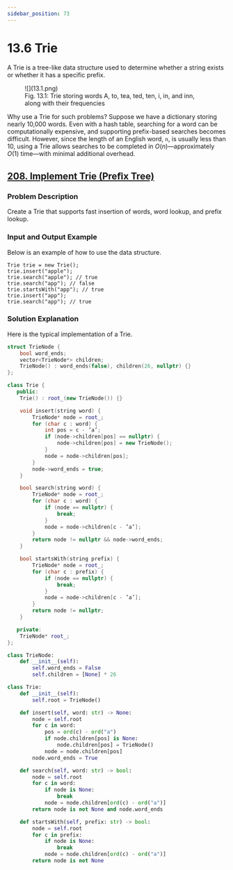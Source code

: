 ```yaml
---
sidebar_position: 73
---
```


# 13.6 Trie

A Trie is a tree-like data structure used to determine whether a string exists or whether it has a specific prefix.

<figure>
  <span style={{ display: 'block', width: '50%', margin: '0 auto' }}>
    ![](13.1.png)
  </span>
  <figcaption style={{ textAlign: 'center' }}>Fig. 13.1: Trie storing words A, to, tea, ted, ten, i, in, and inn, along with their frequencies</figcaption>
</figure>

Why use a Trie for such problems? Suppose we have a dictionary storing nearly 10,000 words. Even with a hash table, searching for a word can be computationally expensive, and supporting prefix-based searches becomes difficult. However, since the length of an English word, `n`, is usually less than 10, using a Trie allows searches to be completed in $O(n)$—approximately $O(1)$ time—with minimal additional overhead.

## [208. Implement Trie (Preﬁx Tree)](https://leetcode.com/problems/implement-trie-prefix-tree/)

### Problem Description

Create a Trie that supports fast insertion of words, word lookup, and prefix lookup.

### Input and Output Example

Below is an example of how to use the data structure.

```
Trie trie = new Trie();
trie.insert("apple");
trie.search("apple"); // true
trie.search("app"); // false
trie.startsWith("app"); // true
trie.insert("app");
trie.search("app"); // true
```

### Solution Explanation

Here is the typical implementation of a Trie.

<Tabs>
<TabItem value="cpp" label="C++">

```cpp
struct TrieNode {
    bool word_ends;
    vector<TrieNode*> children;
    TrieNode() : word_ends(false), children(26, nullptr) {}
};

class Trie {
   public:
    Trie() : root_(new TrieNode()) {}

    void insert(string word) {
        TrieNode* node = root_;
        for (char c : word) {
            int pos = c - ’a’;
            if (node->children[pos] == nullptr) {
                node->children[pos] = new TrieNode();
            }
            node = node->children[pos];
        }
        node->word_ends = true;
    }

    bool search(string word) {
        TrieNode* node = root_;
        for (char c : word) {
            if (node == nullptr) {
                break;
            }
            node = node->children[c - ’a’];
        }
        return node != nullptr && node->word_ends;
    }

    bool startsWith(string prefix) {
        TrieNode* node = root_;
        for (char c : prefix) {
            if (node == nullptr) {
                break;
            }
            node = node->children[c - ’a’];
        }
        return node != nullptr;
    }

   private:
    TrieNode* root_;
};
```

</TabItem>
<TabItem value="py" label="Python">

```py
class TrieNode:
    def __init__(self):
        self.word_ends = False
        self.children = [None] * 26

class Trie:
    def __init__(self):
        self.root = TrieNode()

    def insert(self, word: str) -> None:
        node = self.root
        for c in word:
            pos = ord(c) - ord("a")
            if node.children[pos] is None:
                node.children[pos] = TrieNode()
            node = node.children[pos]
        node.word_ends = True

    def search(self, word: str) -> bool:
        node = self.root
        for c in word:
            if node is None:
                break
            node = node.children[ord(c) - ord("a")]
        return node is not None and node.word_ends

    def startsWith(self, prefix: str) -> bool:
        node = self.root
        for c in prefix:
            if node is None:
                break
            node = node.children[ord(c) - ord("a")]
        return node is not None

```

</TabItem>

</Tabs>